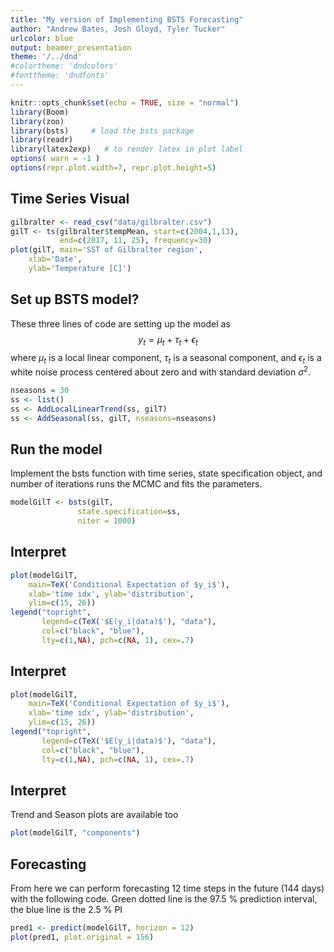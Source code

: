 ```yaml
---
title: "My version of Implementing BSTS Forecasting"
author: "Andrew Bates, Josh Gloyd, Tyler Tucker"
urlcolor: blue
output: beamer_presentation
theme: '/../dnd'
#colortheme: 'dndcolors'
#fonttheme: 'dndfonts'
---
```



```r
knitr::opts_chunk$set(echo = TRUE, size = "normal")
library(Boom)
library(zoo)
library(bsts)     # load the bsts package
library(readr)
library(latex2exp)   # to render latex in plot label
options( warn = -1 )
options(repr.plot.width=7, repr.plot.height=5)
```

## Time Series Visual

```r
gilbralter <- read_csv("data/gilbralter.csv")
gilT <- ts(gilbralter$tempMean, start=c(2004,1,13),
           end=c(2017, 11, 25), frequency=30)
plot(gilT, main='SST of Gilbralter region',
    xlab='Date',
    ylab='Temperature [C]')
```

## Set up BSTS model?
These three lines of code are setting up the model as 
$$
y_t = \mu_t + \tau_t + \epsilon_t
$$
where $\mu_t$ is a local linear component, $\tau_t$ is a seasonal component, and $\epsilon_t$ is a white noise process centered about zero and with standard deviation $\sigma^2$. 
```r
nseasons = 30
ss <- list()
ss <- AddLocalLinearTrend(ss, gilT)
ss <- AddSeasonal(ss, gilT, nseasons=nseasons)
```
## Run the model
Implement the bsts function with time series, state specification object, and number of iterations runs the MCMC and fits the parameters.
```r
modelGilT <- bsts(gilT,
               state.specification=ss,
               niter = 1000)
```
## Interpret
```r
plot(modelGilT,
    main=TeX('Conditional Expectation of $y_i$'),
    xlab='time idx', ylab='distribution', 
    ylim=c(15, 26))
legend("topright",
       legend=c(TeX('$E(y_i|data)$'), "data"),
       col=c("black", "blue"),
       lty=c(1,NA), pch=c(NA, 1), cex=.7)
```
## Interpret
```r
plot(modelGilT,
    main=TeX('Conditional Expectation of $y_i$'),
    xlab='time idx', ylab='distribution', 
    ylim=c(15, 26))
legend("topright",
       legend=c(TeX('$E(y_i|data)$'), "data"),
       col=c("black", "blue"),
       lty=c(1,NA), pch=c(NA, 1), cex=.7)
```
## Interpret
Trend and Season plots are available too
```r
plot(modelGilT, "components")
```
## Forecasting
From here we can perform forecasting 12 time steps in the future (144 days) with the following code.
Green dotted line is the 97.5 % prediction interval, the blue line is the 2.5 % PI
```r
pred1 <- predict(modelGilT, horizon = 12)
plot(pred1, plot.original = 156)
```